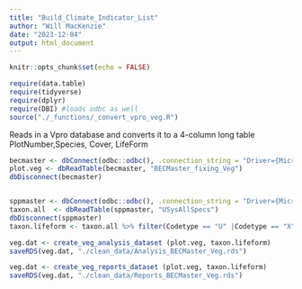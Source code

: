 ```yaml
---
title: "Build_Climate_Indicator_List"
author: "Will MacKenzie"
date: "2023-12-04"
output: html_document
---
```


```r
knitr::opts_chunk$set(echo = FALSE)

require(data.table)
require(tidyverse)
require(dplyr)
require(DBI) #loads odbc as well
source("./_functions/_convert_vpro_veg.R")
```

Reads in a Vpro database and converts it to a 4-column long table PlotNumber,Species, Cover, LifeForm

```r
becmaster <- dbConnect(odbc::odbc(), .connection_string = "Driver={Microsoft Access Driver (*.mdb, *.accdb)}; DBQ=D:/GitHub/BECMaster_Cleaning/updated_vpro/BECMaster_fixing.accdb;")
plot.veg <- dbReadTable(becmaster, "BECMaster_fixing_Veg")
dbDisconnect(becmaster)


sppmaster <- dbConnect(odbc::odbc(), .connection_string = "Driver={Microsoft Access Driver (*.mdb, *.accdb)}; DBQ=F:/OneDrive - Personal/OneDrive/BCSpeciesList/SpeciesTaxonomyMaster.accdb;")
taxon.all  <- dbReadTable(sppmaster, "USysAllSpecs")
dbDisconnect(sppmaster)
taxon.lifeform <- taxon.all %>% filter(Codetype == "U" |Codetype == "X") %>% dplyr::select(Code, Lifeform) %>% distinct

veg.dat <- create_veg_analysis_dataset (plot.veg, taxon.lifeform)
saveRDS(veg.dat, "./clean_data/Analysis_BECMaster_Veg.rds")

veg.dat <- create_veg_reports_dataset (plot.veg, taxon.lifeform)
saveRDS(veg.dat, "./clean_data/Reports_BECMaster_Veg.rds")
```
